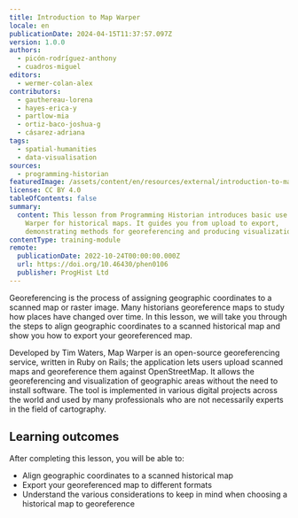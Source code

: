 ```yaml
---
title: Introduction to Map Warper
locale: en
publicationDate: 2024-04-15T11:37:57.097Z
version: 1.0.0
authors:
  - picón-rodríguez-anthony
  - cuadros-miguel
editors:
  - wermer-colan-alex
contributors:
  - gauthereau-lorena
  - hayes-erica-y
  - partlow-mia
  - ortiz-baco-joshua-g
  - cásarez-adriana
tags:
  - spatial-humanities
  - data-visualisation
sources:
  - programming-historian
featuredImage: /assets/content/en/resources/external/introduction-to-map-warper/image.png
license: CC BY 4.0
tableOfContents: false
summary:
  content: This lesson from Programming Historian introduces basic use of Map
    Warper for historical maps. It guides you from upload to export,
    demonstrating methods for georeferencing and producing visualizations.
contentType: training-module
remote:
  publicationDate: 2022-10-24T00:00:00.000Z
  url: https://doi.org/10.46430/phen0106
  publisher: ProgHist Ltd
---
```

Georeferencing is the process of assigning geographic coordinates to a scanned map or raster image. Many historians georeference maps to study how places have changed over time. In this lesson, we will take you through the steps to align geographic coordinates to a scanned historical map and show you how to export your georeferenced map.

Developed by Tim Waters, Map Warper is an open-source georeferencing service, written in Ruby on Rails; the application lets users upload scanned maps and georeference them against OpenStreetMap. It allows the georeferencing and visualization of geographic areas without the need to install software. The tool is implemented in various digital projects across the world and used by many professionals who are not necessarily experts in the field of cartography.

## Learning outcomes

After completing this lesson, you will be able to:

* Align geographic coordinates to a scanned historical map
* Export your georeferenced map to different formats
* Understand the various considerations to keep in mind when choosing a historical map to georeference
